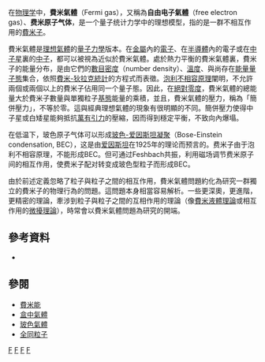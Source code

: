 {{NoteTA|G1=物理學}}

在[[物理学|物理学]]中，'''費米氣體'''（Fermi gas），又稱為'''自由电子氣體'''（free electron gas）、'''费米原子气体'''，是一个量子统计力学中的理想模型，指的是一群不相互作用的[[費米子|費米子]]。

費米氣體是[[理想氣體|理想氣體]]的[[量子力學|量子力學]]版本。在[[金屬|金屬]]內的[[電子|電子]]、在[[半導體|半導體]]內的電子或在[[中子星|中子星]]裏的[[中子|中子]]，都可以被視為近似於費米氣體。處於熱力平衡的費米氣體裏，費米子的能量分布，是由它們的[[數目密度|數目密度]]（number density）、[[溫度|溫度]]、與尚存在[[量子態|能量量子態]]集合，依照[[費米-狄拉克統計|費米-狄拉克統計]]的方程式而表徵。[[泡利不相容原理|泡利不相容原理]]闡明，不允許兩個或兩個以上的費米子佔用同一个量子態。因此，在[[絕對零度|絕對零度]]，費米氣體的總能量大於費米子數量與單獨粒子[[基態|基態]]能量的乘積，並且，費米氣體的壓力，稱為「簡併壓力」，不等於零。這與經典理想氣體的現象有很明顯的不同。簡併壓力使得中子星或白矮星能夠抵抗[[萬有引力|萬有引力]]的壓縮，因而得到穩定平衡，不致向內爆塌。

在低温下，玻色原子气体可以形成[[玻色-爱因斯坦凝聚|玻色-爱因斯坦凝聚]]（Bose-Einstein condensation, BEC），这是由[[爱因斯坦|爱因斯坦]]在1925年的理论而预言的。费米子由于泡利不相容原理，不能形成BEC。但可通过Feshbach共振，利用磁场调节费米原子间的相互作用，使费米子配对转变成玻色型粒子而形成BEC。

由於前述定義忽略了粒子與粒子之間的相互作用，費米氣體問題約化為研究一群獨立的費米子的物理行為的問題。這問題本身相當容易解析。一些更深奧，更進階，更精密的理論，牽涉到粒子與粒子之間的互相作用的理論（像[[費米液體理論|費米液體理論]]或相互作用的[[微擾理論_(量子力學)|微擾理論]]），時常會以費米氣體問題為研究的開端。
==參考資料==
*{{cite book|title=超流体|author=(美)沈星揚|date=1982|publisher=北京:科学出版社}}
==參閱==
*[[費米能|費米能]]
*[[盒中氣體|盒中氣體]]
*[[玻色氣體|玻色氣體]]
*[[全同粒子|全同粒子]]

[[Category:氣體|F]]
[[Category:熱力學|F]]
[[Category:統計力學|F]]
[[Category:量子力學|F]]